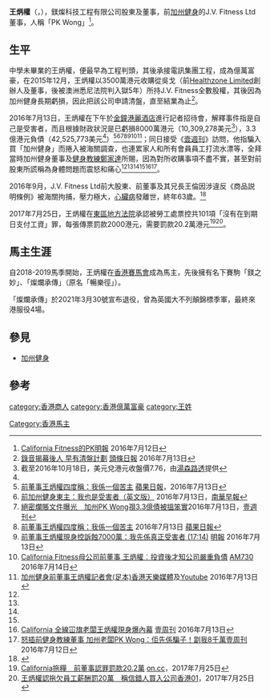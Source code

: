 '''王炳權'''（'''{{lang-en|Ping Kuen Wong}}'''，{{bd|1960年|catIdx=P}}），鎂燦科技工程有限公司股東及董事，前[[加州健身|加州健身]]的J.V. Fitness Ltd董事，人稱「PK Wong」<REF>[http://www.mpfinance.com/fin/columnist2.php?col=1467794231834&node=1468325745450&issue=20160712 California Fitness的PK][[明報|明報]] 2016年7月12日</REF>。

==生平==
中學未畢業的王炳權，便最早為工程判頭，其後承接電訊集團工程，成為億萬富豪，在2015年12月，王炳權以3500萬港元收購從吳戈（前[[Healthzone_Limited|Healthzone Limited]]創辦人及董事，後被澳洲悉尼法院判入獄5年）所持J.V. Fitness全數股權，其後因為加州健身長期虧損，因此把該公司申請清盤，直至結業為止<ref>[http://news.stheadline.com/dailynews/content_hk/2016/07/13/377561.asp 錄音揭幕後人 早有清盤計劃] {{Wayback|url=http://news.stheadline.com/dailynews/content_hk/2016/07/13/377561.asp |date=20161013222041 }}[[頭條日報|頭條日報]] 2016年7月13日</ref>。

2016年7月13日，王炳權在下午於[[金鐘|金鐘]][[港麗酒店|港麗酒店]]進行記者招待會，解釋事件指是自己是受害者，而且根據財政狀況是已虧損8000萬港元（10,309,278美元<ref name="thomsonreuters-usdhkd-jul132016">截至2016年10月18日，美元兌港元收盤價7.76，由[[湯森路透|湯森路透]]提供</ref>），3.3億港元負債（42,525,773美元<ref name="thomsonreuters-usdhkd-jul132016"/>）<ref name="conrad pc">[http://hk.apple.nextmedia.com/realtime/breaking/20160713/55354145 前董事王炳權四度稱：我係一個苦主] {{Wayback|url=http://hk.apple.nextmedia.com/realtime/breaking/20160713/55354145 |date=20161012152535 }}[[蘋果日報|蘋果日報]]，2016年7月13日</ref><ref name="fraud by michael cheng-1">[http://www.scmp.com/news/hong-kong/economy/article/1989522/im-victim-too-says-ex-owner-california-fitness#comments 前加州健身東主：我也是受害者（英文版）] {{Wayback|url=http://www.scmp.com/news/hong-kong/economy/article/1989522/im-victim-too-says-ex-owner-california-fitness#comments |date=20161220221352 }}2016年7月13日，[[南華早報|南華早報]]</ref><ref name="fraud by michael cheng-2">[https://www.youtube.com/watch?v=2Ct3l5PbCn0 絕密爛賬文件曝光　加州PK Wong孭3.3億債被搵笨實]2016年7月13日，[[壹週刊|壹週刊]]</ref><ref>[http://hk.apple.nextmedia.com/realtime/breaking/20160713/55354145 前董事王炳權四度稱：我係一個苦主] {{Wayback|url=http://hk.apple.nextmedia.com/realtime/breaking/20160713/55354145 |date=20161012152535 }}2016年7月13日 [[蘋果日報|蘋果日報]]</ref><ref>[http://news.mingpao.com/ins/instantnews/web_tc/article/20160713/s00001/1468401158556 前董事王炳權現身控訴蝕7000萬：我先係真正受害者 (17:14)] {{Wayback|url=http://news.mingpao.com/ins/instantnews/web_tc/article/20160713/s00001/1468401158556 |date=20161012232302 }}[[明報|明報]] 2016年7月13日</ref><ref>[http://www.am730.com.hk/article-321243 California Fitness母公司前董事 王炳權︰投資後才知公司嚴重負債] {{Wayback|url=http://www.am730.com.hk/article-321243 |date=20161012231835 }}[[AM730|AM730]] 2016年7月14日</ref><ref name="press conference of PK Wong">[https://www.youtube.com/watch?v=KBL2veaypgI 加州健身前董事王炳權記者會(足本)][[香港天樂媒體|香港天樂媒體]]及[[Youtube|Youtube]] 2016年7月13日</ref>；同日接受《[[壹週刊|壹週刊]]》訪問，他指騙入買「加州健身」而捲入被海關調查，也連累家人和所有會員員工打流水漂等，全拜當時加州健身董事及[[健身教練|健身教練]][[鄭家達|鄭家達]]所賜，因為對所收購事項不盡不實，甚至對前股東所謊稱為身體問題而震怒和痛心<ref name="fraud by michael cheng-1"/><ref name="fraud by michael cheng-2"/><ref name="press conference of PK Wong"/><ref name="conrad pc"/><ref>[http://tvb4life.pixnet.net/blog/post/219301087-%E3%80%90%E7%8D%A8%E5%AE%B6%E3%80%91california-%E5%85%A8%E7%B7%9A-%E5%86%9A%E6%97%97%E3%80%80%E8%80%81%E9%97%86-%E7%8E%8B%E7%82%B3%E6%AC%8A-%E7%8F%BE California 全線冚旗老闆王炳權現身爆內幕] {{Wayback|url=http://tvb4life.pixnet.net/blog/post/219301087-%E3%80%90%E7%8D%A8%E5%AE%B6%E3%80%91california-%E5%85%A8%E7%B7%9A-%E5%86%9A%E6%97%97%E3%80%80%E8%80%81%E9%97%86-%E7%8E%8B%E7%82%B3%E6%AC%8A-%E7%8F%BE |date=20160926041217 }}[[壹周刊|壹周刊]] 2016年7月13日</ref><ref>[http://nextplus.nextmedia.com/news/latest/20160712/410438/%E7%8E%8B%E7%82%B3%E6%AC%8A 怒插前健身教練董事 加州老闆PK Wong：佢先係騙子！劏我8千萬][[壹周刊|壹周刊]] 2016年7月12日</ref>。

2016年9月，J.V. Fitness Ltd前大股東、前董事及其兄長王倫因涉違反《商品説明條例》被海關拘捕，壓力極大，[[心臟病|心臟病]]發離世，終年63歲。<ref>{{Cite web |url=http://www.hk01.com/%E6%B8%AF%E8%81%9E/42965/California-Fitness%E5%A4%A7%E8%82%A1%E6%9D%B1%E7%8E%8B%E5%80%AB%E5%BF%83%E8%87%9F%E7%97%85%E7%99%BC%E4%BA%A1 |title=港聞  California Fitness大股東王倫心臟病發亡 香港01 2016-09-13 |accessdate=2016-10-12 |archive-date=2017-03-29 |archive-url=https://web.archive.org/web/20170329013008/http://www.hk01.com/%E6%B8%AF%E8%81%9E/42965/California-Fitness%E5%A4%A7%E8%82%A1%E6%9D%B1%E7%8E%8B%E5%80%AB%E5%BF%83%E8%87%9F%E7%97%85%E7%99%BC%E4%BA%A1 |dead-url=no }}</ref>

2017年7月25日，王炳權在[[東區地方法院|東區地方法院]]承認被勞工處票控共101項「沒有在到期日支付工資」罪，每張傳票罰款2000港元，需要罰款20.2萬港元<ref>[http://hk.on.cc/hk/bkn/cnt/news/20170725/bkn-20170725115114975-0725_00822_001.html?eventid=402881254710408b01473ef0a060502f&eventsection=hk_news California拖糧　前董事認罪罰款20.2萬] {{Wayback|url=http://hk.on.cc/hk/bkn/cnt/news/20170725/bkn-20170725115114975-0725_00822_001.html?eventid=402881254710408b01473ef0a060502f&eventsection=hk_news |date=20180117070238 }}[[on.cc|on.cc]]，2017年7月25日</ref><ref>[https://www.hk01.com/%E6%B8%AF%E8%81%9E/107282/-%E5%8A%A0%E5%B7%9E%E5%81%9C%E6%A5%AD-%E7%8E%8B%E7%82%B3%E6%AC%8A%E8%AA%8D%E6%8B%96%E6%AC%A0%E5%93%A1%E5%B7%A5%E8%96%AA%E9%85%AC%E7%BD%B020%E8%90%AC-%E7%A8%B1%E4%BF%A1%E9%8C%AF%E4%BA%BA%E8%B2%B7%E5%85%A5%E5%85%AC%E5%8F%B8 王炳權認拖欠員工薪酬罰20萬　稱信錯人買入公司][[香港01|香港01]]，2017年7月25日</ref>。

==馬主生涯==
自2018-2019馬季開始，王炳權在[[香港賽馬會|香港賽馬會]]成為馬主，先後擁有名下賽駒「鎂之妙」、「燦爛承傳」（原名「暢樂徑」）。

「燦爛承傳」於2021年3月30號宣布退役，曾為英國大不列顛錦標季軍，最終來港服役4場。

==參見==
*[[加州健身|加州健身]]

==參考==
{{reflist}}

[[category:香港商人|category:香港商人]]
[[category:香港億萬富豪|category:香港億萬富豪]]
[[category:王姓|category:王姓]]
[[Category:香港馬主|Category:香港馬主]]
